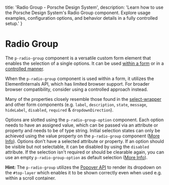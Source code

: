 
  title: 'Radio Group - Porsche Design System',
  description: 'Learn how to use the Porsche Design System\'s Radio Group component. Explore usage examples, configuration options, and behavior details in a fully controlled setup.'
}

# Radio Group <ComponentStatus tagName="p-radio-group"></ComponentStatus>

The `p-radio-group` component is a versatile custom form element that enables the selection of a single options. It can be
used [within a form](components/select/examples#form) or in a
[controlled manner](components/select/examples#controlled).

<Notification heading="Attention" heading-tag="h2" state="warning">
  When the <code>p-radio-group</code> component is used within a form, it utilizes the
  <Link href="https://developer.mozilla.org/en-US/docs/Web/API/ElementInternals">ElementInternals</Link> API, which has limited
  browser support. For broader browser compatibility, consider using a
  <Link href="components/select/examples#controlled">controlled</Link> approach instead.
</Notification>

Many of the properties closely resemble those found in the [select-wrapper](/components/select-wrapper/examples/) and
other form components (e.g. `label`, `description`, `state`, `message`, `hideLabel`, `disabled`, `required` &
`dropdownDirection`).

Options are slotted using the `p-radio-group-option` component. Each option needs to have an assigned value, which can be
passed via an attribute or property and needs to be of type string. Initial selection states can only be achieved using
the value property on the `p-radio-group` component ([More Info](/components/select/examples/#set-value)). Options don't have a
selected attribute or property. If an option should be visible but not selectable, it can be disabled by using the
`disabled` attribute. If the selection isn't required or should be clearable again, you can use an empty
`p-radio-group-option` as default selection ([More Info](/components/select/examples/#empty)).

**Hint:** The `p-radio-group` utilizes the [Popover API](https://developer.mozilla.org/en-US/docs/Web/API/Popover_API) to render its dropdown on the `#top-layer` which enables it to be shown correctly even when used e.g. within a scroll container.

<Configurator tagName="p-radio-group" story={selectStory} />
